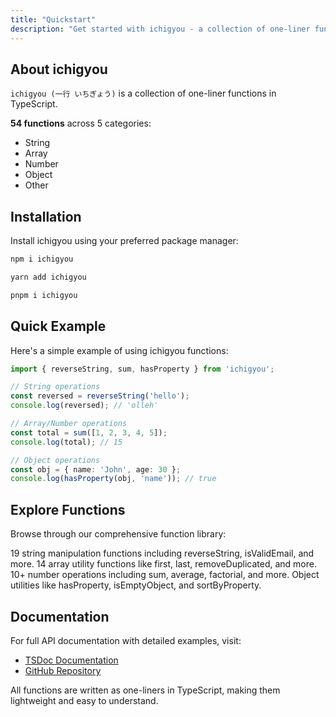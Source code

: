 ```yaml
---
title: "Quickstart"
description: "Get started with ichigyou - a collection of one-liner functions in TypeScript"
---
```


## About ichigyou

`ichigyou (一行 いちぎょう)` is a collection of one-liner functions in TypeScript.

**54 functions** across 5 categories:
- String
- Array
- Number
- Object
- Other

## Installation

Install ichigyou using your preferred package manager:

<CodeGroup>

```bash npm
npm i ichigyou
```

```bash yarn
yarn add ichigyou
```

```bash pnpm
pnpm i ichigyou
```

</CodeGroup>

## Quick Example

Here's a simple example of using ichigyou functions:

```typescript
import { reverseString, sum, hasProperty } from 'ichigyou';

// String operations
const reversed = reverseString('hello');
console.log(reversed); // 'olleh'

// Array/Number operations
const total = sum([1, 2, 3, 4, 5]);
console.log(total); // 15

// Object operations
const obj = { name: 'John', age: 30 };
console.log(hasProperty(obj, 'name')); // true
```

## Explore Functions

Browse through our comprehensive function library:

<CardGroup cols={2}>

<Card title="String Functions" icon="text" href="/string/reverseString">
  19 string manipulation functions including reverseString, isValidEmail, and more.
</Card>

<Card title="Array Functions" icon="list" href="/array/first">
  14 array utility functions like first, last, removeDuplicated, and more.
</Card>

<Card title="Number Functions" icon="calculator" href="/number/sum">
  10+ number operations including sum, average, factorial, and more.
</Card>

<Card title="Object Functions" icon="cube" href="/object/hasProperty">
  Object utilities like hasProperty, isEmptyObject, and sortByProperty.
</Card>

</CardGroup>

## Documentation

For full API documentation with detailed examples, visit:
- [TSDoc Documentation](https://koji.github.io/ichigyou/index.html)
- [GitHub Repository](https://github.com/koji/ichigyou)

<Note>
  All functions are written as one-liners in TypeScript, making them lightweight and easy to understand.
</Note>
